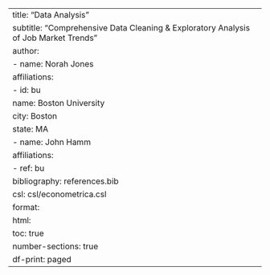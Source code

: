 ---
title: "Data Analysis"
subtitle: "Comprehensive Data Cleaning & Exploratory Analysis of Job Market Trends"
author:
  - name: Norah Jones
    affiliations:
      - id: bu
        name: Boston University
        city: Boston
        state: MA
  - name: John Hamm
    affiliations:
      - ref: bu
bibliography: references.bib
csl: csl/econometrica.csl
format: 
  html:
    toc: true
    number-sections: true
    df-print: paged
---